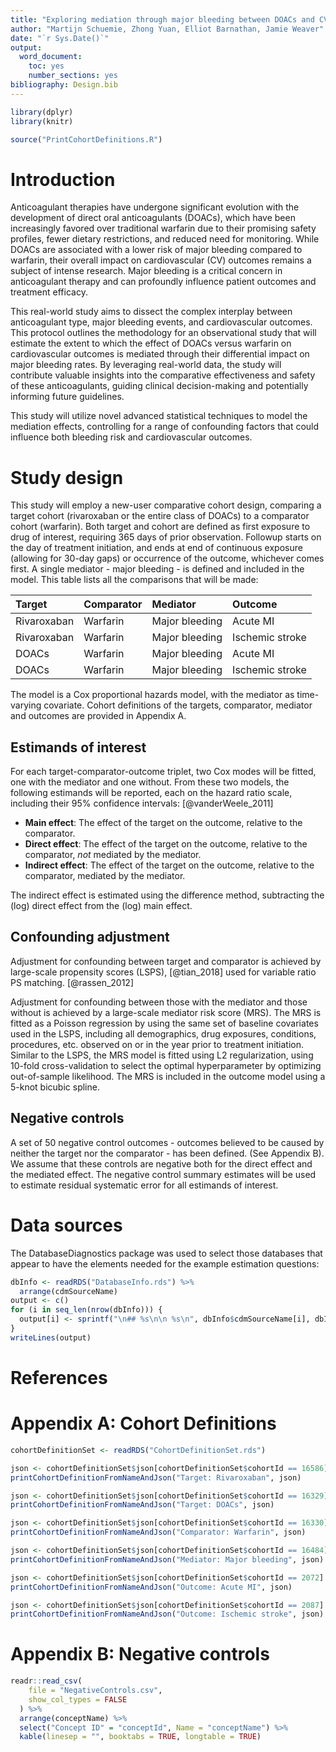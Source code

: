 ```yaml
---
title: "Exploring mediation through major bleeding between DOACs and CV events"
author: "Martijn Schuemie, Zhong Yuan, Elliot Barnathan, Jamie Weaver"
date: "`r Sys.Date()`"
output: 
  word_document: 
    toc: yes
    number_sections: yes
bibliography: Design.bib
---
```


```r
library(dplyr)
library(knitr)

source("PrintCohortDefinitions.R")

```

# Introduction

Anticoagulant therapies have undergone significant evolution with the development of direct oral anticoagulants (DOACs), which have been increasingly favored over traditional warfarin due to their promising safety profiles, fewer dietary restrictions, and reduced need for monitoring. While DOACs are associated with a lower risk of major bleeding compared to warfarin, their overall impact on cardiovascular (CV) outcomes remains a subject of intense research. Major bleeding is a critical concern in anticoagulant therapy and can profoundly influence patient outcomes and treatment efficacy. 

This real-world study aims to dissect the complex interplay between anticoagulant type, major bleeding events, and cardiovascular outcomes. This protocol outlines the methodology for an observational study that will estimate the extent to which the effect of DOACs versus warfarin on cardiovascular outcomes is mediated through their differential impact on major bleeding rates. By leveraging real-world data, the study will contribute valuable insights into the comparative effectiveness and safety of these anticoagulants, guiding clinical decision-making and potentially informing future guidelines.

This study will utilize novel advanced statistical techniques to model the mediation effects, controlling for a range of confounding factors that could influence both bleeding risk and cardiovascular outcomes.

# Study design

This study will employ a new-user comparative cohort design, comparing a target cohort (rivaroxaban or the entire class of DOACs) to a comparator cohort (warfarin). 
Both target and cohort are defined as first exposure to drug of interest, requiring 365 days of prior observation. 
Followup starts on the day of treatment initiation, and ends at end of continuous exposure (allowing for 30-day gaps) or occurrence of the outcome, whichever comes first. 
A single mediator - major bleeding - is defined and included in the model. This table lists all the comparisons that will be made:

| Target      | Comparator | Mediator       | Outcome         |
|:------------|:-----------|:---------------|:----------------|
| Rivaroxaban | Warfarin   | Major bleeding | Acute MI        |
| Rivaroxaban | Warfarin   | Major bleeding | Ischemic stroke |
| DOACs       | Warfarin   | Major bleeding | Acute MI        |
| DOACs       | Warfarin   | Major bleeding | Ischemic stroke |

The model is a Cox proportional hazards model, with the mediator as time-varying covariate. 
Cohort definitions of the targets, comparator, mediator and outcomes are provided in Appendix A. 

## Estimands of interest

For each target-comparator-outcome triplet, two Cox modes will be fitted, one with the mediator and one without. From these two models, the following estimands will be reported, each on the hazard ratio scale, including their 95% confidence intervals: [@vanderWeele_2011]

- **Main effect**: The effect of the target on the outcome, relative to the comparator.
- **Direct effect**: The effect of the target on the outcome, relative to the comparator, *not* mediated by the mediator.
- **Indirect effect**: The effect of the target on the outcome, relative to the comparator, mediated by the mediator.

The indirect effect is estimated using the difference method, subtracting the (log) direct effect from the (log) main effect.

## Confounding adjustment

Adjustment for confounding between target and comparator is achieved by large-scale propensity scores (LSPS), [@tian_2018] used for variable ratio PS matching. [@rassen_2012] 

Adjustment for confounding between those with the mediator and those without is achieved by a large-scale mediator risk score (MRS). 
The MRS is fitted as a Poisson regression by using the same set of baseline covariates used in the LSPS, including all demographics, drug exposures, conditions, procedures, etc. observed on or in the year prior to treatment initiation. 
Similar to the LSPS, the MRS model is fitted using L2 regularization, using 10-fold cross-validation to select the optimal hyperparameter by optimizing out-of-sample likelihood.
The MRS is included in the outcome model using a 5-knot bicubic spline.

## Negative controls

A set of 50 negative control outcomes - outcomes believed to be caused by neither the target nor the comparator - has been defined. (See Appendix B). We assume that these controls are negative both for the direct effect and the mediated effect.
The negative control summary estimates will be used to estimate residual systematic error for all estimands of interest.


# Data sources

The DatabaseDiagnostics package was used to select those databases that appear to have the elements needed for the example estimation questions:

```r
dbInfo <- readRDS("DatabaseInfo.rds") %>%
  arrange(cdmSourceName)
output <- c()
for (i in seq_len(nrow(dbInfo))) {
  output[i] <- sprintf("\n## %s\n\n %s\n", dbInfo$cdmSourceName[i], dbInfo$sourceDescription[i])
}
writeLines(output)
```

# References

<div id="refs"></div>

# Appendix A: Cohort Definitions

```r
cohortDefinitionSet <- readRDS("CohortDefinitionSet.rds")
```

```r
json <- cohortDefinitionSet$json[cohortDefinitionSet$cohortId == 16586]
printCohortDefinitionFromNameAndJson("Target: Rivaroxaban", json)
```

```r
json <- cohortDefinitionSet$json[cohortDefinitionSet$cohortId == 16329]
printCohortDefinitionFromNameAndJson("Target: DOACs", json)
```

```r
json <- cohortDefinitionSet$json[cohortDefinitionSet$cohortId == 16330]
printCohortDefinitionFromNameAndJson("Comparator: Warfarin", json)
```

```r
json <- cohortDefinitionSet$json[cohortDefinitionSet$cohortId == 16484]
printCohortDefinitionFromNameAndJson("Mediator: Major bleeding", json)
```

```r
json <- cohortDefinitionSet$json[cohortDefinitionSet$cohortId == 2072]
printCohortDefinitionFromNameAndJson("Outcome: Acute MI", json)
```

```r
json <- cohortDefinitionSet$json[cohortDefinitionSet$cohortId == 2087]
printCohortDefinitionFromNameAndJson("Outcome: Ischemic stroke", json)
```

# Appendix B: Negative controls
```r
readr::read_csv(
    file = "NegativeControls.csv",
    show_col_types = FALSE
  ) %>%
  arrange(conceptName) %>%
  select("Concept ID" = "conceptId", Name = "conceptName") %>%
  kable(linesep = "", booktabs = TRUE, longtable = TRUE)
```
